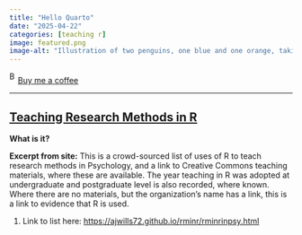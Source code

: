 ```yaml
---
title: "Hello Quarto"
date: "2025-04-22"
categories: [teaching r]
image: featured.png
image-alt: "Illustration of two penguins, one blue and one orange, taking a selfie with a selfie stick. The moon in the background looks like the Quarto logo."
---
```



<link href="https://fonts.googleapis.com/css?family=Cookie" rel="stylesheet"><a class="bmc-button" target="_blank" href="https://www.buymeacoffee.com/JoscelinRocha">![Buy me a coffee](https://cdn.buymeacoffee.com/buttons/bmc-new-btn-logo.svg){alt="Buy me a coffee" width="15" height="21"}Buy me a coffee</a>

------------------------------------------------------------------------


## [Teaching Research Methods in R](https://ajwills72.github.io/rminr/rminrinpsy.html)

**What is it?**

**Excerpt from site:** This is a crowd-sourced list of uses of R to teach research methods in Psychology, and a link to Creative Commons teaching materials, where these are available.
The year teaching in R was adopted at undergraduate and postgraduate level is also recorded, where known.
Where there are no materials, but the organization's name has a link, this is a link to evidence that R is used.

1.  Link to list here: <https://ajwills72.github.io/rminr/rminrinpsy.html>